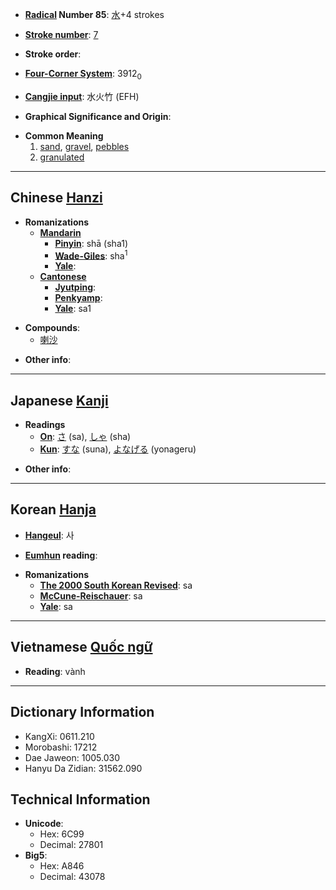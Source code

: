 * '''[[Wiktionary:Chinese radical index| Radical]] Number 85''': [[Wiktionary:Chinese radical index 水|水]]+4 strokes

* '''[[Wiktionary:Chinese total strokes index|Stroke number]]''': [[Wiktionary:Chinese total strokes index 7|7]]

* '''Stroke order''': 

* '''[[Wiktionary:Chinese four corner index|Four-Corner System]]''': 3912<sub>0</sub>

* '''[[Wiktionary:Chinese Cangjie index|Cangjie input]]''': 水火竹 (EFH)

* '''Graphical Significance and Origin''': 

* '''Common Meaning'''
*#[[sand]], [[gravel]], [[pebbles]]
*# [[granulated]]

----

== Chinese [[Hanzi]] ==

* '''Romanizations'''
** '''[[Mandarin]]'''
*** '''[[Pinyin]]''': shā (sha1)
*** '''[[Wade-Giles]]''': sha<sup>1</sup>
*** '''[[Yale]]''': 
** '''[[Cantonese]]'''
*** '''[[Jyutping]]''':
*** '''[[Penkyamp]]''': 
*** '''[[Yale]]''': sa1

* '''Compounds''':
** [[喇沙]]<!-- lǎshā: La Salle, laksa -->

* '''Other info''': 

----

== Japanese [[Kanji]] ==

* '''Readings'''
** '''[[On]]''': [[さ]] (sa), [[しゃ]] (sha)
** '''[[Kun]]''': [[すな]] (suna), [[よなげる]] (yonageru)

* '''Other info''':  

----

== Korean [[Hanja]] ==

* '''[[Hangeul]]''': 사

* '''[[Eumhun]] reading''': 

* '''Romanizations'''
** '''[[The 2000 South Korean Revised Romanization|The 2000 South Korean Revised]]''': sa
** '''[[McCune-Reischauer]]''': sa
** '''[[Yale]]''': sa

----

== Vietnamese [[Quốc ngữ]] ==

* '''Reading''': vành

----

== Dictionary Information ==

* KangXi: 0611.210
* Morobashi: 17212
* Dae Jaweon: 1005.030
* Hanyu Da Zidian: 31562.090

== Technical Information ==

* '''Unicode''':
** Hex: 6C99
** Decimal: 27801
* '''Big5''':
** Hex: A846
** Decimal: 43078